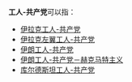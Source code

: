 {{confused|工人共产党}}
'''工人-共产党'''可以指：
* [[伊拉克工人-共产党|伊拉克工人-共产党]]
* [[伊拉克左翼工人-共产党|伊拉克左翼工人-共产党]]
* [[伊朗工人-共产党|伊朗工人-共产党]]
* [[伊朗工人-共产党－赫克马特主义|伊朗工人-共产党－赫克马特主义]]
* [[库尔德斯坦工人-共产党|库尔德斯坦工人-共产党]]

{{disambig|cat=五字政党消歧义}}